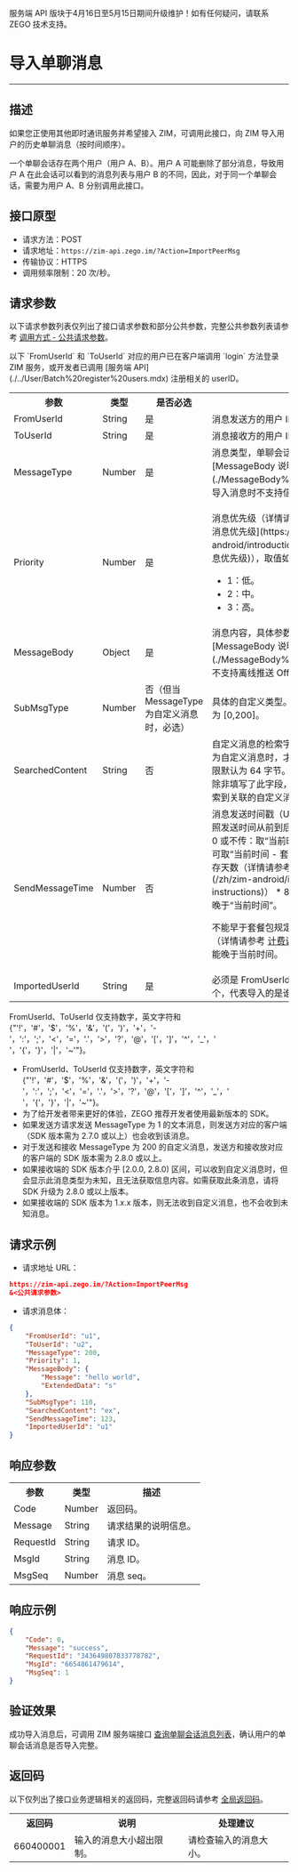 <Warning title="警告">服务端 API 版块于4月16日至5月15日期间升级维护！如有任何疑问，请联系 ZEGO 技术支持。</Warning>
# 导入单聊消息

- - -

## 描述

如果您正使用其他即时通讯服务并希望接入 ZIM，可调用此接口，向 ZIM 导入用户的历史单聊消息（按时间顺序）。

一个单聊会话存在两个用户（用户 A、B）。用户 A 可能删除了部分消息，导致用户 A 在此会话可以看到的消息列表与用户 B 的不同，因此，对于同一个单聊会话，需要为用户 A、B 分别调用此接口。

## 接口原型

- 请求方法：POST
- 请求地址：`https://zim-api.zego.im/?Action=ImportPeerMsg`
- 传输协议：HTTPS
- 调用频率限制：20 次/秒。

## 请求参数

以下请求参数列表仅列出了接口请求参数和部分公共参数，完整公共参数列表请参考 [调用方式 - 公共请求参数](../Accessing%20Server%20APIs.mdx#2-公共参数)。


<Note title="说明">
以下 `FromUserId` 和 `ToUserId` 对应的用户已在客户端调用 `login` 方法登录 ZIM 服务，或开发者已调用 [服务端 API](./../User/Batch%20register%20users.mdx) 注册相关的 userID。
</Note>

<table>
<tbody><tr>
<th>参数</th>
<th>类型</th>
<th>是否必选</th>
<th>描述</th>
</tr>
<tr>
<td>FromUserId</td>
<td>String</td>
<td>是</td>
<td>消息发送方的用户 ID。</td>
</tr>
<tr>
<td>ToUserId</td>
<td>String</td>
<td>是</td>
<td>消息接收方的用户 ID。</td>
</tr>
<tr>
<td>MessageType</td>
<td>Number</td>
<td>是</td>
<td>消息类型，单聊会话的适用类型请参考 [MessageBody 说明](./MessageBody%20Introduction.mdx)，导入消息时不支持信令消息。</td>
</tr>
<tr>
<td>Priority</td>
<td>Number</td>
<td>是</td>
<td><p>消息优先级（详情请参考 [基本概念介绍 - 消息优先级](https://doc-zh.zego.im/zim-android/introduction/basic-concepts#消息优先级)），取值如下：</p><ul><li>1：低。</li><li>2：中。</li><li>3：高。</li></ul></td>
</tr>
<tr>
<td>MessageBody</td>
<td>Object</td>
<td>是</td>
<td>消息内容，具体参数格式请参考 [MessageBody 说明](./MessageBody%20Introduction.mdx)，不支持离线推送 OfflinePush。</td>
</tr>
<tr>
<td>SubMsgType</td>
<td>Number</td>
<td>否（但当 MessageType 为自定义消息时，必选）</td>
<td>具体的自定义类型。值由您定义，取值范围为 [0,200]。</td>
</tr>
<tr>
<td>SearchedContent</td>
<td>String</td>
<td>否</td>
<td>自定义消息的检索字段。当 MessageType 为自定义消息时，才可填写此字段，长度上限默认为 64 字节。此字段作用于客户端，除非填写了此字段，否则无法通过客户端搜索到关联的自定义消息。</td>
</tr>
<tr>
<td>SendMessageTime</td>
<td>Number</td>
<td>否</td>
<td>
消息发送时间戳（Unix，毫秒级别）。请按照发送时间从前到后的顺序进行导入。
- 传 0 或不传：取“当前时间”。
- 其他值：最早可取“当前时间 - 套餐包规定的历史消息保存天数（详情请参考 [计费说明 - 版本说明](/zh/zim-android/introduction/billing-instructions)） * 86400000”，最晚不得晚于“当前时间”。

不能早于套餐包规定的历史消息保存天数（详情请参考 [计费说明 - 版本说明](/zh/zim-android/introduction/billing-instructions)），也不能晚于当前时间。
</td>
</tr>
<tr>
<td>ImportedUserId</td>
<td>String</td>
<td>是</td>
<td>必须是 FromUserId 或 ToUserId中的一个，代表导入的是谁的单聊会话消息列表。</td>
</tr>
</tbody></table>

<Note title="说明">

FromUserId、ToUserId 仅支持数字，英文字符和 {"'!'，'#'，'$'，'%'，'&'，'('，')'，'+'，'-'，':'，';'，'<'，'='，'.'，'>'，'?'，'@'，'['，']'，'^'，'_'，' '，'{'，'}'，'|'，'~'"}。
</Note>

<Note title="说明">

- FromUserId、ToUserId 仅支持数字，英文字符和 {"'!'，'#'，'$'，'%'，'&'，'('，')'，'+'，'-'，':'，';'，'<'，'='，'.'，'>'，'?'，'@'，'['，']'，'^'，'_'，' '，'{'，'}'，'|'，'~'"}。
- 为了给开发者带来更好的体验，ZEGO 推荐开发者使用最新版本的 SDK。
- 如果发送方请求发送 MessageType 为 1 的文本消息，则发送方对应的客户端（SDK 版本需为 2.7.0 或以上）也会收到该消息。
- 对于发送和接收 MessageType 为 200 的自定义消息，发送方和接收放对应的客户端的 SDK 版本需为 2.8.0 或以上。
- 如果接收端的 SDK 版本介乎 [2.0.0, 2.8.0) 区间，可以收到自定义消息时，但会显示此消息类型为未知，且无法获取信息内容。如需获取此条消息，请将 SDK 升级为 2.8.0 或以上版本。
- 如果接收端的 SDK 版本为 1.x.x 版本，则无法收到自定义消息，也不会收到未知消息。
</Note>


## 请求示例

- 请求地址 URL：

```json
https://zim-api.zego.im/?Action=ImportPeerMsg
&<公共请求参数>
```

- 请求消息体：

```json
{
    "FromUserId": "u1",
    "ToUserId": "u2",
    "MessageType": 200,
    "Priority": 1,
    "MessageBody": {
        "Message": "hello world",
        "ExtendedData": "s"
    },
    "SubMsgType": 110,
    "SearchedContent": "ex",
    "SendMessageTime": 123,
    "ImportedUserId": "u1"
}
```

## 响应参数

<table>
<tbody><tr data-row-level="1">
<th>参数</th>
<th>类型</th>
<th>描述</th>
</tr>
<tr data-row-level="2">
<td>Code</td>
<td>Number</td>
<td>
返回码。
</td>
</tr>
<tr data-row-level="3">
<td>Message</td>
<td>String</td>
<td>请求结果的说明信息。</td>
</tr>
<tr data-row-level="4">
<td>RequestId</td>
<td>String</td>
<td>请求 ID。</td>
</tr>
<tr data-row-level="5">
<td>MsgId</td>
<td>String</td>
<td>消息 ID。</td>
</tr>
<tr data-row-level="6">
<td>MsgSeq</td>
<td>Number</td>
<td>消息 seq。</td>
</tr>
</tbody></table>


## 响应示例

```json
{
    "Code": 0,
    "Message": "success",
    "RequestId": "343649807833778782",
    "MsgId": "6654861479614",
    "MsgSeq": 1
}
```

## 验证效果

成功导入消息后，可调用 ZIM 服务端接口 [查询单聊会话消息列表](../Conversation/Query%20the%20message%20list%20of%20one-on-one%20chats.mdx)，确认用户的单聊会话消息是否导入完整。

## 返回码

以下仅列出了接口业务逻辑相关的返回码，完整返回码请参考 [全局返回码](../Return%20codes.mdx)。

<table>
<tbody><tr>
<th>返回码</th>
<th>说明</th>
<th>处理建议</th>
</tr>
<tr>
<td>660400001</td>
<td>输入的消息大小超出限制。</td>
<td>请检查输入的消息大小。</td>
</tr>
</tbody></table>
